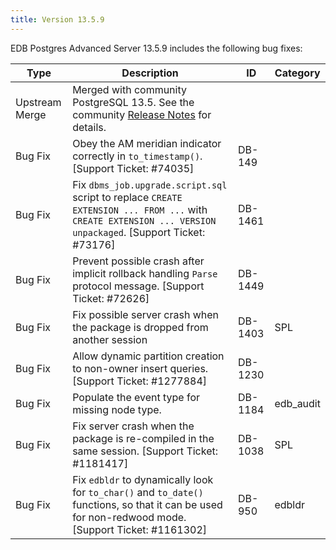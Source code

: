 ---
title: Version 13.5.9
---

EDB Postgres Advanced Server 13.5.9 includes the following bug fixes:

| Type           | Description                                                                                                                                                                            | ID      | Category  |
| -------------- | -------------------------------------------------------------------------------------------------------------------------------------------------------------------------------------- | ------- | --------- |
| Upstream Merge | Merged with community PostgreSQL 13.5. See the community [Release Notes](https://www.postgresql.org/about/news/postgresql-141-135-129-1114-1019-and-9624-released-2349/) for details. |         |           |
| Bug Fix        | Obey the AM meridian indicator correctly in `to_timestamp()`. [Support Ticket: #74035]                                                                                                 | DB-149  |           |
| Bug Fix        | Fix `dbms_job.upgrade.script.sql` script to replace `CREATE EXTENSION ... FROM ...` with `CREATE EXTENSION ... VERSION unpackaged`. [Support Ticket: #73176]                           | DB-1461 |           |
| Bug Fix        | Prevent possible crash after implicit rollback handling `Parse` protocol message. [Support Ticket: #72626]                                                                             | DB-1449 |           |
| Bug Fix        | Fix possible server crash when the package is dropped from another session                                                                                                             | DB-1403 | SPL       |
| Bug Fix        | Allow dynamic partition creation to non-owner insert queries. [Support Ticket: #1277884]                                                                                               | DB-1230 |           |
| Bug Fix        | Populate the event type for missing node type.                                                                                                                                         | DB-1184 | edb_audit |
| Bug Fix        | Fix server crash when the package is re-compiled in the same session. [Support Ticket: #1181417]                                                                                       | DB-1038 | SPL       |
| Bug Fix        | Fix `edbldr` to dynamically look for `to_char()` and `to_date()` functions, so that it can be used for non-redwood mode. [Support Ticket: #1161302]                                    | DB-950  | edbldr    |
